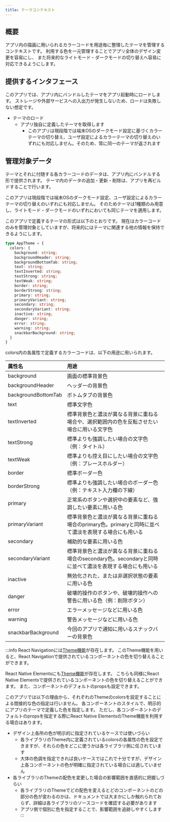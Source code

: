 ```yaml
---
title: テーマコンテキスト
---
```


## 概要

アプリ内の描画に用いられるカラーコードを用途毎に整理したテーマを管理するコンテキストです。
利用する色を一元管理することでアプリ全体のデザイン変更を容易にし、
また将来的なライトモード・ダークモードの切り替えへ容易に対応できるようにします。

## 提供するインタフェース

このアプリでは、アプリ内にバンドルしたテーマをアプリ起動時にロードします。
ストレージや外部サービスへの入出力が発生しないため、ロードは失敗しない想定です。

- テーマのロード
  - アプリ独自に定義したテーマを取得します
    - このアプリは現段階では端末OSのダークモード設定に基づくカラーテーマの切り替え、ユーザ設定によるカラーテーマの切り替えのいずれにも対応しません。そのため、常に同一のテーマが返されます

## 管理対象データ

テーマとそれに付随する各カラーコードのデータは、アプリ内にバンドルする形で提供されます。
テーマ内のデータの追加・更新・削除は、アプリを再ビルドすることで行います。

このアプリは現段階では端末OSのダークモード設定、ユーザ設定によるカラーテーマの切り替えのいずれにも対応しません。
そのためテーマは1種類のみ用意し、ライトモード・ダークモードのいずれにおいても同じテーマを適用します。

このアプリで定義するテーマの形式は以下のとおりです。
現在はカラーコードのみを管理対象としていますが、将来的にはテーマに関連する他の情報を保持できるようにします。

```typescript
type AppTheme = {
  colors: {
    background: string;
    backgroundHeader: string;
    backgroundBottomTab: string;
    text: string;
    textInverted: string;
    textStrong: string;
    textWeak: string;
    border: string;
    borderStrong: string;
    primary: string;
    primaryVariant: string;
    secondary: string;
    secondaryVariant: string;
    inactive: string;
    danger: string;
    error: string; 
    warning: string;
    snackbarBackground: string;
  }
}
```

colors内の各属性で定義するカラーコードは、以下の用途に用いられます。

| 属性名             | 用途 |
|:-------------------|:-----|
| background         | 画面の標準背景色 |
| backgroundHeader   | ヘッダーの背景色 |
| backgroundBottomTab| ボトムタブの背景色 |
| text               | 標準文字色 |
| textInverted       | 標準背景色と濃淡が異なる背景に重ねる場合や、選択範囲内の色を反転させたい場合に用いる文字色 |
| textStrong         | 標準よりも強調したい場合の文字色（例：タイトル） |
| textWeak           | 標準よりも控え目にしたい場合の文字色（例：プレースホルダー） |
| border             | 標準ボーダー色 |
| borderStrong       | 標準よりも強調したい場合のボーダー色（例：テキスト入力欄の下線） |
| primary            | 正常系のボタンや選択中の要素など、強調したい要素に用いる色 |
| primaryVariant     | 標準背景色と濃淡が異なる背景に重ねる場合のprimary色。primaryと同時に並べて濃淡を表現する場合にも用いる |
| secondary          | 補助的な要素に用いる色 |
| secondaryVariant   | 標準背景色と濃淡が異なる背景に重ねる場合のsecondary色。secondaryと同時に並べて濃淡を表現する場合にも用いる |
| inactive           | 無効化された、または非選択状態の要素に用いる色 |
| danger             | 破壊的操作のボタンや、破壊的操作への警告に用いる色（例：削除ボタン） |
| error              | エラーメッセージなどに用いる色 |
| warning            | 警告メッセージなどに用いる色 |
| snackbarBackground | 今回のアプリで通知に用いるスナックバーの背景色 |

:::info
React Navigationには[Theme機能](https://reactnavigation.org/docs/themes/)が存在します。
このTheme機能を用いると、React Navigationで提供されているコンポーネントの色を切り替えることができます。

React Native Elementsにも[Theme機能](https://reactnativeelements.com/docs/customization/#theming)が存在します。
こちらも同様にReact Native Elementsで提供されているコンポーネントの色を切り替えることができます。
また、コンポーネントのデフォルトのpropsも設定できます。

このアプリでは以下の理由から、それぞれのThemeのcolorsを設定することによる間接的な色の指定は行いません。
各コンポーネントのスタイルで、明示的にアプリのテーマで定義した色を指定します。
ただし、各コンポーネントのデフォルトのpropsを指定する際にReact Native ElementsのTheme機能を利用する場合はあります。

- デザイン上各所の色が明示的に指定されているケースでは使いづらい
  - 各ライブラリのTheme内に定義されているcolorsの各属性の色を設定できますが、それらの色をどこに使うかは各ライブラリ側に任されています
  - 大体の色調を指定できれば良いケースではこれで十分ですが、デザイン上各コンポーネントの色が明確に指定されている場合には適していません
- 各ライブラリのThemeの配色を変更した場合の影響範囲を直感的に把握しづらい
  - 各ライブラリのThemeでどの配色を変えるとどのコンポーネントのどの部分の色が変わるのかは、ドキュメントでは大まかにしか触れられておらず、詳細は各ライブラリのソースコードを確認する必要があります
  - アプリ側で個別に色を指定することで、影響範囲を追跡しやすくします
:::
